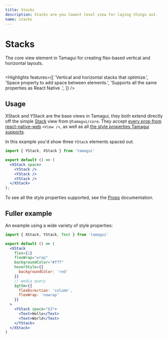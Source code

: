 ```yaml
---
title: Stacks
description: Stacks are you lowest level view for laying things out.
name: stacks
---
```


# Stacks

<Description>
  The core view element in Tamagui for creating flex-based vertical and horizontal&nbsp;layouts.
</Description>

<HeroContainer>
  <StacksDemo />
</HeroContainer>

```jsx hero template=Stacks

```

<Highlights
  features={[
    'Vertical and horizontal stacks that optimize.',
    'Space property to add space between elements.',
    'Supports all the same properties as React Native <View />.',
  ]}
/>

## Usage

XStack and YStack are the base views in Tamagui, they both extend directly off the simple [Stack](/docs/core/stack-and-text) view from `@tamagui/core`. They accept [every prop from react-native-web](https://necolas.github.io/react-native-web/docs/view/) `<View />`, as well as all [the style properties Tamagui supports](/docs/intro/props).

In this example you'd show three `YStack` elements spaced out.

```jsx
import { YStack, XStack } from 'tamagui'

export default () => (
  <XStack space>
    <YStack />
    <YStack />
    <YStack />
  </XStack>
);
```

To see all the style properties supported, see the [Props](/docs/intro/props) documentation.

## Fuller example

An example using a wide variety of style properties:

```jsx
import { XStack, YStack, Text } from 'tamagui'

export default () => (
  <XStack
    flex={1}
    flexWrap="wrap"
    backgroundColor="#fff"
    hoverStyle={{
      backgroundColor: 'red'
    }}
    // media query
    $gtSm={{
      flexDirection: 'column',
      flexWrap: 'nowrap'
    }}
  >
    <YStack space="$3">
      <Text>Hello</Text>
      <Text>World</Text>
    </YStack>
  </XStack>
)
```
